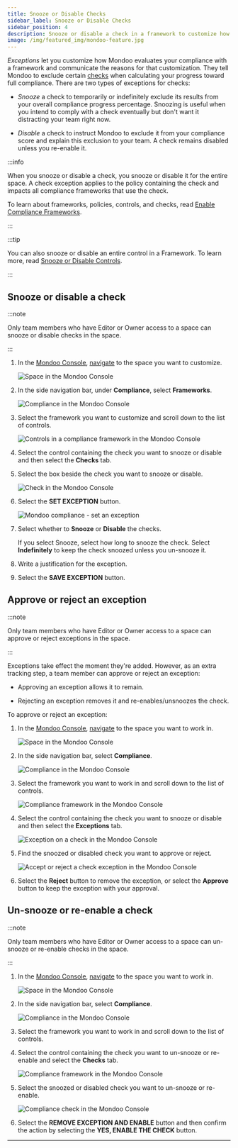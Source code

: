 ```yaml
---
title: Snooze or Disable Checks
sidebar_label: Snooze or Disable Checks
sidebar_position: 4
description: Snooze or disable a check in a framework to customize how Mondoo evaluates your compliance with that framework
image: /img/featured_img/mondoo-feature.jpg
---
```


_Exceptions_ let you customize how Mondoo evaluates your compliance with a framework and communicate the reasons for that customization. They tell Mondoo to exclude certain [checks](/platform/compliance/monitor/frameworks/) when calculating your progress toward full compliance. There are two types of exceptions for checks:

- _Snooze_ a check to temporarily or indefinitely exclude its results from your overall compliance progress percentage. Snoozing is useful when you intend to comply with a check eventually but don't want it distracting your team right now.

- _Disable_ a check to instruct Mondoo to exclude it from your compliance score and explain this exclusion to your team. A check remains disabled unless you re-enable it.

:::info

When you snooze or disable a check, you snooze or disable it for the entire space. A check exception applies to the policy containing the check and impacts all compliance frameworks that use the check.

To learn about frameworks, policies, controls, and checks, read [Enable Compliance Frameworks](/platform/compliance/monitor/frameworks/).

:::

:::tip

You can also snooze or disable an entire control in a Framework. To learn more, read [Snooze or Disable Controls](/platform/compliance/customize/exceptions/).

:::

## Snooze or disable a check

:::note

Only team members who have Editor or Owner access to a space can snooze or disable checks in the space.

:::

1. In the [Mondoo Console](https://console.mondoo.com), [navigate](/platform/start/navigate/) to the space you want to customize.

   ![Space in the Mondoo Console](/img/platform/security/monitor-org.png)

2. In the side navigation bar, under **Compliance**, select **Frameworks**.

   ![Compliance in the Mondoo Console](/img/platform/compliance/home.png)

3. Select the framework you want to customize and scroll down to the list of controls.

   ![Controls in a compliance framework in the Mondoo Console](/img/platform/compliance/controls.png)

4. Select the control containing the check you want to snooze or disable and then select the **Checks** tab.

5. Select the box beside the check you want to snooze or disable.

   ![Check in the Mondoo Console](/img/platform/compliance/select-check.png)

6. Select the **SET EXCEPTION** button.

   ![Mondoo compliance - set an exception](/img/platform/compliance/set-exception-check.png)

7. Select whether to **Snooze** or **Disable** the checks.

   If you select Snooze, select how long to snooze the check. Select **Indefinitely** to keep the check snoozed unless you un-snooze it.

8. Write a justification for the exception.

9. Select the **SAVE EXCEPTION** button.

## Approve or reject an exception

:::note

Only team members who have Editor or Owner access to a space can approve or reject exceptions in the space.

:::

Exceptions take effect the moment they're added. However, as an extra tracking step, a team member can approve or reject an exception:

- Approving an exception allows it to remain.

- Rejecting an exception removes it and re-enables/unsnoozes the check.

To approve or reject an exception:

1. In the [Mondoo Console](https://console.mondoo.com), [navigate](/platform/start/navigate/) to the space you want to work in.

   ![Space in the Mondoo Console](/img/platform/security/monitor-org.png)

2. In the side navigation bar, select **Compliance**.

   ![Compliance in the Mondoo Console](/img/platform/compliance/home.png)

3. Select the framework you want to work in and scroll down to the list of controls.

   ![Compliance framework in the Mondoo Console](/img/platform/compliance/controls.png)

4. Select the control containing the check you want to snooze or disable and then select the **Exceptions** tab.

   ![Exception on a check in the Mondoo Console](/img/platform/compliance/checks-with-exception.png)

5. Find the snoozed or disabled check you want to approve or reject.

   ![Accept or reject a check exception in the Mondoo Console](/img/platform/compliance/accept-reject.png)

6. Select the **Reject** button to remove the exception, or select the **Approve** button to keep the exception with your approval.

## Un-snooze or re-enable a check

:::note

Only team members who have Editor or Owner access to a space can un-snooze or re-enable checks in the space.

:::

1. In the [Mondoo Console](https://console.mondoo.com), [navigate](/platform/start/navigate/) to the space you want to work in.

   ![Space in the Mondoo Console](/img/platform/security/monitor-org.png)

2. In the side navigation bar, select **Compliance**.

   ![Compliance in the Mondoo Console](/img/platform/compliance/home.png)

3. Select the framework you want to work in and scroll down to the list of controls.

4. Select the control containing the check you want to un-snooze or re-enable and select the **Checks** tab.

   ![Compliance framework in the Mondoo Console](/img/platform/compliance/checks-with-exception.png)

5. Select the snoozed or disabled check you want to un-snooze or re-enable.

   ![Compliance check in the Mondoo Console](/img/platform/compliance/re-enable-check.png)

6. Select the **REMOVE EXCEPTION AND ENABLE** button and then confirm the action by selecting the **YES, ENABLE THE CHECK** button.

---
